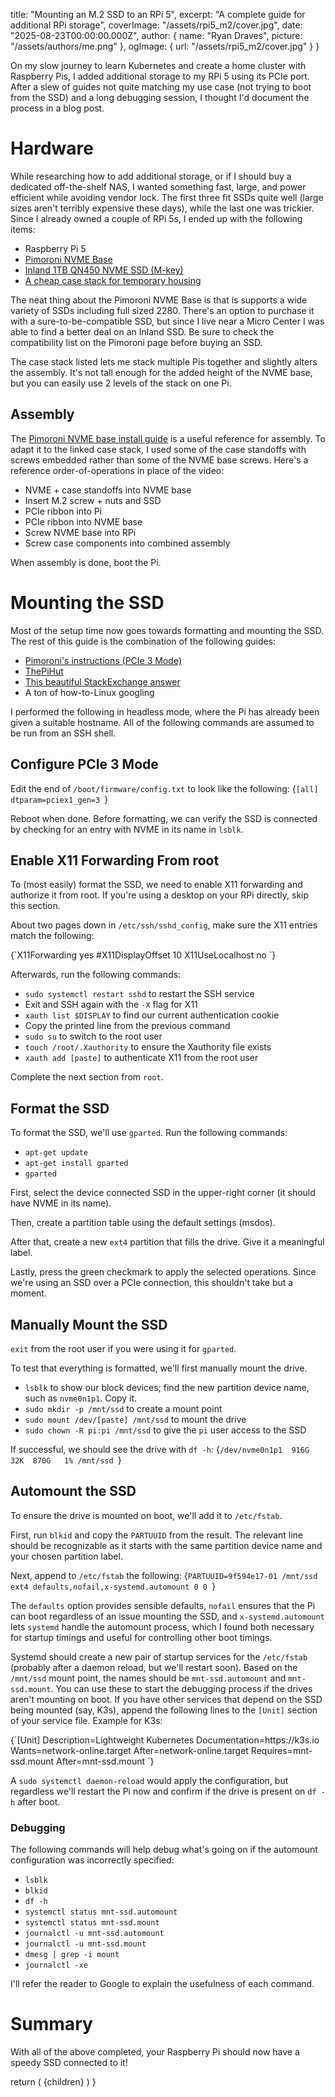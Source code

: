 
  title: "Mounting an M.2 SSD to an RPi 5",
  excerpt:
    "A complete guide for additional RPi storage",
  coverImage: "/assets/rpi5_m2/cover.jpg",
  date: "2025-08-23T00:00:00.000Z",
  author: {
    name: "Ryan Draves",
    picture: "/assets/authors/me.png"
  },
  ogImage: {
    url: "/assets/rpi5_m2/cover.jpg"
  }
}

On my slow journey to learn Kubernetes and create a home cluster with Raspberry Pis, I added additional storage to my RPi 5 using its PCIe port. After a slew of guides not quite matching my use case (not trying to boot from the SSD) and a long debugging session, I thought I'd document the process in a blog post.

# Hardware
While researching how to add additional storage, or if I should buy a dedicated off-the-shelf NAS, I wanted something fast, large, and power efficient while avoiding vendor lock. The first three fit SSDs quite well (large sizes aren't terribly expensive these days), while the last one was trickier. Since I already owned a couple of RPi 5s, I ended up with the following items:

- Raspberry Pi 5
- [Pimoroni NVME Base](https://shop.pimoroni.com/products/nvme-base?variant=41219587178579)
- [Inland 1TB QN450 NVME SSD (M-key)](https://www.microcenter.com/product/680085/inland-qn450-1tb-ssd-3d-qlc-nand-pcie-gen-4-x4-nvme-m2-2280-internal-solid-state-drive)
- [A cheap case stack for temporary housing](https://www.amazon.com/GeeekPi-Raspberry-Heatsinks-Stackable-Enclosure/dp/B085XT8W9S/)

The neat thing about the Pimoroni NVME Base is that is supports a wide variety of SSDs including full sized 2280. There's an option to purchase it with a sure-to-be-compatible SSD, but since I live near a Micro Center I was able to find a better deal on an Inland SSD. Be sure to check the compatibility list on the Pimoroni page before buying an SSD.

The case stack listed lets me stack multiple Pis together and slightly alters the assembly. It's not tall enough for the added height of the NVME base, but you can easily use 2 levels of the stack on one Pi.

## Assembly

The [Pimoroni NVME base install guide](https://www.youtube.com/watch?v=odG7FbptgWQ) is a useful reference for assembly. To adapt it to the linked case stack, I used some of the case standoffs with screws embedded rather than some of the NVME base screws. Here's a reference order-of-operations in place of the video:

- NVME + case standoffs into NVME base
- Insert M.2 screw + nuts and SSD
- PCIe ribbon into Pi
- PCIe ribbon into NVME base
- Screw NVME base into RPi
- Screw case components into combined assembly

When assembly is done, boot the Pi.

# Mounting the SSD
Most of the setup time now goes towards formatting and mounting the SSD. The rest of this guide is the combination of the following guides:

- [Pimoroni's instructions (PCIe 3 Mode)](https://shop.pimoroni.com/products/nvme-base?variant=41219587178579)
- [ThePiHut](https://thepihut.com/blogs/raspberry-pi-tutorials/how-to-set-up-an-ssd-with-the-raspberry-pi)
- [This beautiful StackExchange answer](https://raspberrypi.stackexchange.com/a/1721)
- A ton of how-to-Linux googling

I performed the following in headless mode, where the Pi has already been given a suitable hostname. All of the following commands are assumed to be run from an SSH shell.

## Configure PCIe 3 Mode
Edit the end of `/boot/firmware/config.txt` to look like the following:
<CodeBlock lang="text" name="/boot/firmware/config.txt">
{`[all]
dtparam=pciex1_gen=3
`}
</CodeBlock>

<PostImage title="lsblk" src="/assets/rpi5_m2/lsblk.png" width="680" height="110" />

Reboot when done. Before formatting, we can verify the SSD is connected by checking for an entry with NVME in its name in `lsblk`.

## Enable X11 Forwarding From root
To (most easily) format the SSD, we need to enable X11 forwarding and authorize it from root. If you're using a desktop on your RPi directly, skip this section.

About two pages down in `/etc/ssh/sshd_config`, make sure the X11 entries match the following:

<CodeBlock lang="text" name="/etc/ssh/sshd_config">
{`X11Forwarding yes
#X11DisplayOffset 10
X11UseLocalhost no
`}
</CodeBlock>

Afterwards, run the following commands:
- `sudo systemctl restart sshd` to restart the SSH service
- Exit and SSH again with the `-X` flag for X11
- `xauth list $DISPLAY` to find our current authentication cookie
- Copy the printed line from the previous command
- `sudo su` to switch to the root user
- `touch /root/.Xauthority` to ensure the Xauthority file exists
- `xauth add [paste]` to authenticate X11 from the root user

Complete the next section from `root`.

## Format the SSD
<PostImage title="gparted select" src="/assets/rpi5_m2/gparted_select.png" width="680" height="110" />

<PostImage title="gparted partition table" src="/assets/rpi5_m2/gparted_partition_table.png" width="680" height="110" />

<PostImage title="gparted partition new" src="/assets/rpi5_m2/gparted_partition_new.png" width="680" height="110" />

<PostImage title="gparted partition options" src="/assets/rpi5_m2/gparted_partition_options.png" width="680" height="110" />

<PostImage title="gparted apply" src="/assets/rpi5_m2/gparted_apply.png" width="680" height="110" />

To format the SSD, we'll use `gparted`. Run the following commands:
- `apt-get update`
- `apt-get install gparted`
- `gparted`

First, select the device connected SSD in the upper-right corner (it should have NVME in its name).

Then, create a partition table using the default settings (msdos).

After that, create a new `ext4` partition that fills the drive. Give it a meaningful label.

Lastly, press the green checkmark to apply the selected operations. Since we're using an SSD over a PCIe connection, this shouldn't take but a moment.

## Manually Mount the SSD
`exit` from the root user if you were using it for `gparted`.

To test that everything is formatted, we'll first manually mount the drive.
- `lsblk` to show our block devices; find the new partition device name, such as `nvme0n1p1`. Copy it.
- `sudo mkdir -p /mnt/ssd` to create a mount point
- `sudo mount /dev/[paste] /mnt/ssd` to mount the drive
- `sudo chown -R pi:pi /mnt/ssd` to give the `pi` user access to the SSD

If successful, we should see the drive with `df -h`:
<CodeBlock lang="text" name="df -h">
{`/dev/nvme0n1p1  916G   32K  870G   1% /mnt/ssd
`}
</CodeBlock>

## Automount the SSD
To ensure the drive is mounted on boot, we'll add it to `/etc/fstab`.

First, run `blkid` and copy the `PARTUUID` from the result. The relevant line should be recognizable as it starts with the same partition device name and your chosen partition label.

Next, append to `/etc/fstab` the following:
<CodeBlock lang="text" name="/etc/fstab">
{`PARTUUID=9f594e17-01 /mnt/ssd ext4 defaults,nofail,x-systemd.automount 0 0
`}
</CodeBlock>

The `defaults` option provides sensible defaults, `nofail` ensures that the Pi can boot regardless of an issue mounting the SSD, and `x-systemd.automount` lets `systemd` handle the automount process, which I found both necessary for startup timings and useful for controlling other boot timings.

Systemd should create a new pair of startup services for the `/etc/fstab` (probably after a daemon reload, but we'll restart soon). Based on the `/mnt/ssd` mount point, the names should be `mnt-ssd.automount` and `mnt-ssd.mount`. You can use these to start the debugging process if the drives aren't mounting on boot. If you have other services that depend on the SSD being mounted (say, K3s), append the following lines to the `[Unit]` section of your service file. Example for K3s:

<CodeBlock lang="text" name="/etc/systemd/system/k3s.service">
{`[Unit]
Description=Lightweight Kubernetes
Documentation=https://k3s.io
Wants=network-online.target
After=network-online.target
Requires=mnt-ssd.mount
After=mnt-ssd.mount
`}
</CodeBlock>

A `sudo systemctl daemon-reload` would apply the configuration, but regardless we'll restart the Pi now and confirm if the drive is present on `df -h` after boot.

### Debugging
The following commands will help debug what's going on if the automount configuration was incorrectly specified:
- `lsblk`
- `blkid`
- `df -h`
- `systemctl status mnt-ssd.automount`
- `systemctl status mnt-ssd.mount`
- `journalctl -u mnt-ssd.automount`
- `journalctl -u mnt-ssd.mount`
- `dmesg | grep -i mount`
- `journalctl -xe`

I'll refer the reader to Google to explain the usefulness of each command.

# Summary
With all of the above completed, your Raspberry Pi should now have a speedy SSD connected to it!

  return (
    <MdxLayout metadata={metadata}>
      {children}
    </MdxLayout>
  )
}
